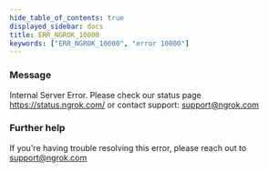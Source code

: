 ```yaml
---
hide_table_of_contents: true
displayed_sidebar: docs
title: ERR_NGROK_10000
keywords: ["ERR_NGROK_10000", "error 10000"]
---
```


### Message

Internal Server Error. Please check our status page https://status.ngrok.com/ or contact support: support@ngrok.com

### Further help

If you're having trouble resolving this error, please reach out to [support@ngrok.com](mailto:support@ngrok.com?subject=Help%20with%20ERR_NGROK_10000)
